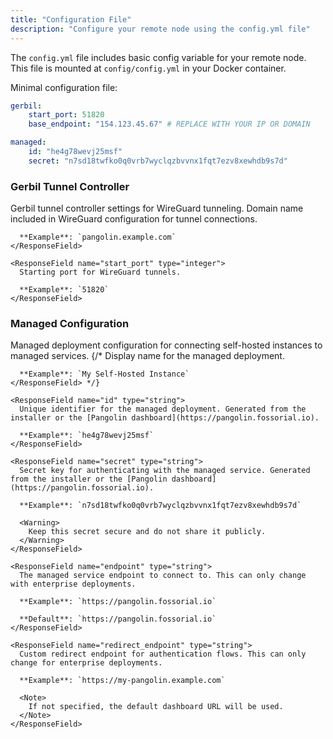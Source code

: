 ```yaml
---
title: "Configuration File"
description: "Configure your remote node using the config.yml file"
---
```


The `config.yml` file includes basic config variable for your remote node. This file is mounted at `config/config.yml` in your Docker container.

Minimal configuration file:

```yaml title="config.yml"
gerbil:
    start_port: 51820
    base_endpoint: "154.123.45.67" # REPLACE WITH YOUR IP OR DOMAIN

managed:
    id: "he4g78wevj25msf"
    secret: "n7sd18twfko0q0vrb7wyclqzbvvnx1fqt7ezv8xewhdb9s7d"
```

### Gerbil Tunnel Controller

<ResponseField name="gerbil" type="object" required>
  Gerbil tunnel controller settings for WireGuard tunneling.

  <Expandable title="Gerbil">
    <ResponseField name="base_endpoint" type="string" required>
      Domain name included in WireGuard configuration for tunnel connections.

      **Example**: `pangolin.example.com`
    </ResponseField>

    <ResponseField name="start_port" type="integer">
      Starting port for WireGuard tunnels.

      **Example**: `51820`
    </ResponseField>
  </Expandable>
</ResponseField>

### Managed Configuration

<ResponseField name="managed" type="object">
  Managed deployment configuration for connecting self-hosted instances to managed services.

  <Expandable title="Managed">
    {/* <ResponseField name="name" type="string">
      Display name for the managed deployment.

      **Example**: `My Self-Hosted Instance`
    </ResponseField> */}

    <ResponseField name="id" type="string">
      Unique identifier for the managed deployment. Generated from the installer or the [Pangolin dashboard](https://pangolin.fossorial.io).

      **Example**: `he4g78wevj25msf`
    </ResponseField>

    <ResponseField name="secret" type="string">
      Secret key for authenticating with the managed service. Generated from the installer or the [Pangolin dashboard](https://pangolin.fossorial.io).

      **Example**: `n7sd18twfko0q0vrb7wyclqzbvvnx1fqt7ezv8xewhdb9s7d`

      <Warning>
        Keep this secret secure and do not share it publicly.
      </Warning>
    </ResponseField>

    <ResponseField name="endpoint" type="string">
      The managed service endpoint to connect to. This can only change with enterprise deployments.

      **Example**: `https://pangolin.fossorial.io`

      **Default**: `https://pangolin.fossorial.io`
    </ResponseField>

    <ResponseField name="redirect_endpoint" type="string">
      Custom redirect endpoint for authentication flows. This can only change for enterprise deployments.

      **Example**: `https://my-pangolin.example.com`

      <Note>
        If not specified, the default dashboard URL will be used.
      </Note>
    </ResponseField>
  </Expandable>
</ResponseField>
